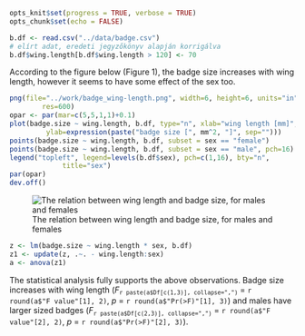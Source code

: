 

```r
opts_knit$set(progress = TRUE, verbose = TRUE)
opts_chunk$set(echo = FALSE)
```

```r
b.df <- read.csv("../data/badge.csv")
# elírt adat, eredeti jegyzőkönyv alapján korrigálva
b.df$wing.length[b.df$wing.length > 120] <- 70
```

According to the figure below (Figure 1), the badge size increases with
wing
length, however it seems to have some effect of the sex too.

```r
png(file="../work/badge_wing-length.png", width=6, height=6, units="in",
		res=600)
opar <- par(mar=c(5,5,1,1)+0.1)
plot(badge.size ~ wing.length, b.df, type="n", xlab="wing length [mm]",
		 ylab=expression(paste("badge size [", mm^2, "]", sep="")))
points(badge.size ~ wing.length, b.df, subset = sex == "female")
points(badge.size ~ wing.length, b.df, subset = sex == "male", pch=16)
legend("topleft", legend=levels(b.df$sex), pch=c(1,16), bty="n",
			 title="sex")
par(opar)
dev.off()
```

![The relation between wing length and badge size, for males and
females](work/badge_wing-length.png)

```r
z <- lm(badge.size ~ wing.length * sex, b.df)
z1 <- update(z, .~. - wing.length:sex)
a <- anova(z1)
```

The statistical analysis fully supports the above observations. Badge
size increases with wing length (*F*~`r paste(a$Df[c(1,3)], collapse=",")`~ = 
`r round(a$"F value"[1], 2)`, *p* = `r round(a$"Pr(>F)"[1], 3)`) and
males have larger sized badges (*F*~`r paste(a$Df[c(2,3)], collapse=",")`~ = 
`r round(a$"F value"[2], 2)`, *p* = `r round(a$"Pr(>F)"[2], 3)`).

<!--

```r
sessionInfo()
```

-->
